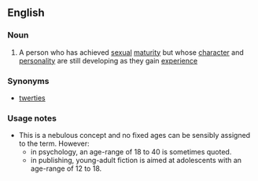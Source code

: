 ==English==

===Noun===
{{wikipedia}}
{{en-noun}}

# A person who has achieved [[sexual]] [[maturity]] but whose [[character]] and [[personality]] are still developing as they gain [[experience]]

===Synonyms===
*[[twerties]]

===Usage notes===
* This is a nebulous concept and no fixed ages can be sensibly assigned to the term. However:
** in psychology, an age-range of 18 to 40 is sometimes quoted.
** in publishing, young-adult fiction is aimed at adolescents with an age-range of 12 to 18.